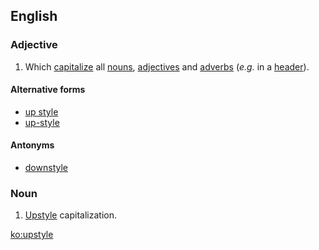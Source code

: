 ==English==

===Adjective===
{{en-adj|-}}
#{{typography}}{{context|capitalization}} Which [[capitalize]] all [[noun]]s, [[adjective]]s and [[adverb]]s (''e.g.'' in a [[header]]).

====Alternative forms====
* [[up style]]
* [[up-style]]

====Antonyms====
* [[downstyle]]

===Noun===
{{en-noun|-}}
#{{typography}} [[#Adjective|Upstyle]] capitalization.

[[ko:upstyle]]